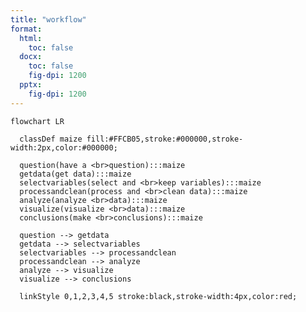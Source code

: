 ```yaml
---
title: "workflow"
format:
  html:
    toc: false
  docx: 
    toc: false
    fig-dpi: 1200
  pptx: 
    fig-dpi: 1200
---
```


```mermaid

flowchart LR

  classDef maize fill:#FFCB05,stroke:#000000,stroke-width:2px,color:#000000;

  question(have a <br>question):::maize
  getdata(get data):::maize
  selectvariables(select and <br>keep variables):::maize
  processandclean(process and <br>clean data):::maize
  analyze(analyze <br>data):::maize
  visualize(visualize <br>data):::maize
  conclusions(make <br>conclusions):::maize

  question --> getdata
  getdata --> selectvariables
  selectvariables --> processandclean
  processandclean --> analyze
  analyze --> visualize
  visualize --> conclusions
  
  linkStyle 0,1,2,3,4,5 stroke:black,stroke-width:4px,color:red;

```